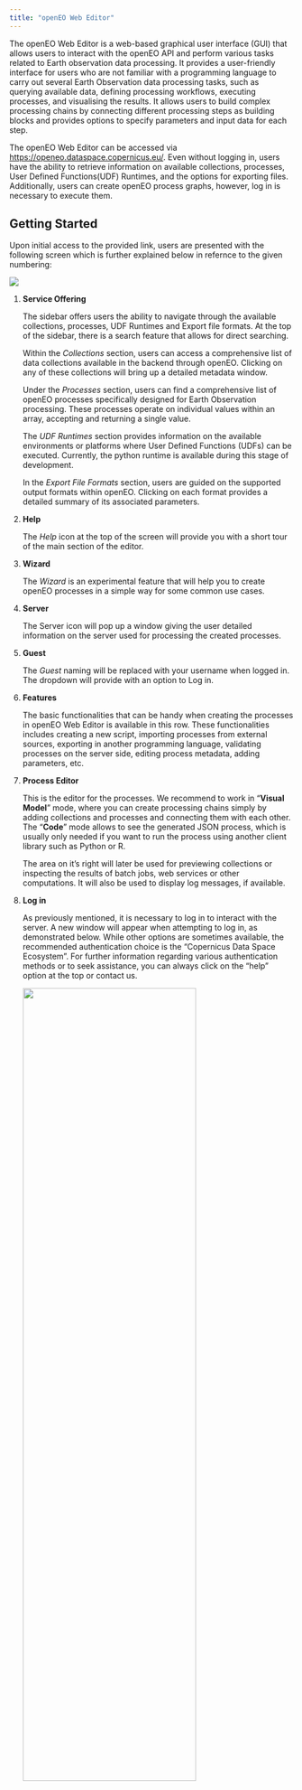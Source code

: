 ```yaml
---
title: "openEO Web Editor"
---
```


The openEO Web Editor is a web-based graphical user interface (GUI) that allows users to interact with the openEO API and perform various tasks related to Earth observation data processing. It provides a user-friendly interface for users who are not familiar with a programming language to carry out several Earth Observation data processing tasks, such as querying available data, defining processing workflows, executing processes, and visualising the results. It allows users to build complex processing chains by connecting different processing steps as building blocks and provides options to specify parameters and input data for each step. 

The openEO Web Editor can be accessed via [https://openeo.dataspace.copernicus.eu/](https://openeo.dataspace.copernicus.eu/){target="_blank"}. Even without logging in, users have the ability to retrieve information on available collections, processes, User Defined Functions(UDF) Runtimes, and the options for exporting files. Additionally, users can create openEO process graphs, however, log in is necessary to execute them.

## Getting Started

Upon initial access to the provided link, users are presented with the following screen which is further explained below in refernce to the given numbering:

![](_images/webeditor.png)

1. **Service Offering**
   
    The sidebar offers users the ability to navigate through the available collections, processes, UDF Runtimes and Export file formats. At the top of the sidebar, there is a search feature that allows for direct searching. 

    Within the *Collections* section, users can access a comprehensive list of data collections available in the backend through openEO. Clicking on any of these collections will bring up a detailed metadata window.

    Under the *Processes* section, users can find a comprehensive list of openEO processes specifically designed for Earth Observation processing. These processes operate on individual values within an array, accepting and returning a single value.

    The *UDF Runtimes* section provides information on the available environments or platforms where User Defined Functions (UDFs) can be executed. Currently, the python runtime is available during this stage of development.

    In the *Export File Formats* section, users are guided on the supported output formats within openEO. Clicking on each format provides a detailed summary of its associated parameters.

2. **Help**
    
    The *Help* icon at the top of the screen will provide you with a short tour of the main section of the editor. 

3. **Wizard**

    The *Wizard* is an experimental feature that will help you to create openEO processes in a simple way for some common use cases.

4. **Server**

    The Server icon will pop up a window giving the user detailed information on the server used for processing the created processes. 

5. **Guest**

    The *Guest* naming will be replaced with your username when logged in. The dropdown will provide with an option to Log in.

6. **Features**

    The basic functionalities that can be handy when creating the processes in openEO Web Editor is available in this row. These functionalities includes creating a new script, importing processes from external sources, exporting in another programming language, validating processes on the server side, editing process metadata, adding parameters, etc. 

7. **Process Editor**
   
   This is the editor for the processes. We recommend to work in "**Visual Model**" mode, where you can create processing chains simply by adding collections and processes and connecting them with each other. The "**Code**" mode allows to see the generated JSON process, which is usually only needed if you want to run the process using another client library such as Python or R.

   The area on it's right will later be used for previewing collections or inspecting the results of batch jobs, web services or other computations. It will also be used to display log messages, if available.

8.  **Log in**

    As previously mentioned, it is necessary to log in to interact with the server. A new window will appear when attempting to log in, as demonstrated below. While other options are sometimes available, the recommended authentication choice is the "Copernicus Data Space Ecosystem". For further information regarding various authentication methods or to seek assistance, you can always click on the "help" option at the top or contact us.

    <centre><img src="_images/login.PNG"  width="80%" height="60%"></centre>
    

## Create a workflow

Based on their applications user can build their model by simple drag and drop method. Some processes may necessitate input parameters, which must be carefully considered. As an illustration, we present a simple case of creating a workflow to calculate NDVI using the Sentinel 2 L2A collection. Three main steps involved in using openEO for Earth Observation data processing is shown below. 

1. Load Collection 
   
    In order to load the required collection make sure it is available by searching in the sidebar. Once you find your collection you can simply drag and drop it for carrying out further actions. In the following clip, you can observe the sequential actions are taken to accomplish the following tasks: choosing a collection of interest, defining the spatial and temporal boundaries, and filtering the necessary bands for subsequent processing. Specifically, for calculating the NDVI, the Red band (B04) and Near-Infrared (NIR) band (B08) have been selected.


![](_images/gif/load_collection.gif)

2. Apply Processes
    
    Eventually, the next step involves implementing essential processes, ranging from straightforward operations like adding bands to more complex tasks such as importing or defining user-defined functions (UDFs). In the following clip, a reduce_dimension() process is employed to eliminate the temporal dimension by selecting the maximum value. The same process is utilised to reduce the band dimension after executing a series of addition, subtraction, and division operations necessary for the NDVI calculation.

![](_images/gif/apply_process.gif)

3. Select a format

    As a final step in the workflow creation, the following clip demonstrates selecting the output format. Since our application involves simple NDVI calculation, we want to save it as a GeoTiff. 

![](_images/gif/save_result.gif)

## Execute the workflow

To complete the data analysis process, the final step involves executing the created workflow. This can be done in two ways: synchronously or through batch job-based method. Synchronous method allows the user to download the data directly, whereas batch job-based method enables the user to execute process as a batch. The choice of method depends on the user's preference and the size of the dataset. 

![](_images/jobs.png)

In the above figure, the red box includes the two methods possible for executing the process. In this example, I used the synchronus method by directly clicking on *Run now*, which popped up a box in the bottom right corner. 

Once the execution process is completed, the result is automatically saved locally. It can also be visualised in the parallel window as shown in the image below:

![](_images/result.PNG)


Furthermore, if you have created Batch Job, you can monitor its action from the same window. 


